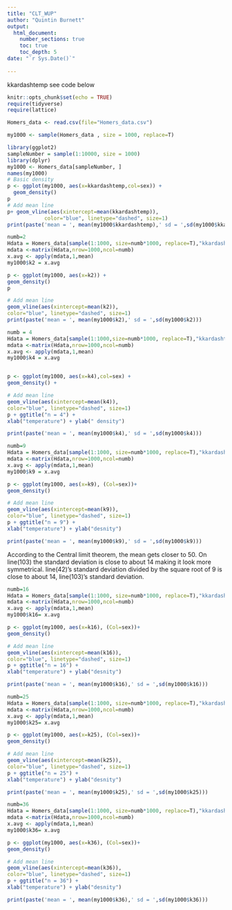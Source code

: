 ```yaml
---
title: "CLT_WUP"
author: "Quintin Burnett"
output: 
  html_document:
    number_sections: true
    toc: true
    toc_depth: 5
date: "`r Sys.Date()`"    
    
---
```


kkardashtemp  see code below

```r
knitr::opts_chunk$set(echo = TRUE)
require(tidyverse)
require(lattice)
```

```r
Homers_data <- read.csv(file="Homers_data.csv")

my1000 <- sample(Homers_data , size = 1000, replace=T)

```

```r

library(ggplot2)
sampleNumber = sample(1:10000, size = 1000)
library(dplyr)
my1000 <- Homers_data[sampleNumber, ]
names(my1000)
# Basic density
p <- ggplot(my1000, aes(x=kkardashtemp,col=sex)) + 
  geom_density()
p
# Add mean line
p+ geom_vline(aes(xintercept=mean(kkardashtemp)),
            color="blue", linetype="dashed", size=1)
print(paste('mean = ', mean(my1000$kkardashtemp),' sd = ',sd(my1000$kkardashtemp)))
```

```r
numb=2
Hdata = Homers_data[sample(1:1000, size=numb*1000, replace=T),"kkardashtemp"]
mdata <-matrix(Hdata,nrow=1000,ncol=numb)
x.avg <- apply(mdata,1,mean)
my1000$k2 = x.avg

p <- ggplot(my1000, aes(x=k2)) +
geom_density()
p

# Add mean line
geom_vline(aes(xintercept=mean(k2)),
color="blue", linetype="dashed", size=1)
print(paste('mean = ', mean(my1000$k2),' sd = ',sd(my1000$k2)))

```

```r
numb = 4
Hdata = Homers_data[sample(1:1000,size=numb*1000, replace=T),"kkardashtemp"]
mdata <-matrix(Hdata,nrow=1000,ncol=numb)
x.avg <- apply(mdata,1,mean)
my1000$k4 = x.avg


p <- ggplot(my1000, aes(x=k4),col=sex) +
geom_density() +

# Add mean line
geom_vline(aes(xintercept=mean(k4)),
color="blue", linetype="dashed", size=1)
p + ggtitle("n = 4") +
xlab("temperature") + ylab(" density")

print(paste('mean = ', mean(my1000$k4),' sd = ',sd(my1000$k4)))

```

```r
numb=9
Hdata = Homers_data[sample(1:1000, size=numb*1000, replace=T),"kkardashtemp"]
mdata <-matrix(Hdata,nrow=1000,ncol=numb)
x.avg <- apply(mdata,1,mean)
my1000$k9 = x.avg

p <- ggplot(my1000, aes(x=k9), (Col=sex))+
geom_density()

# Add mean line
geom_vline(aes(xintercept=mean(k9)),
color="blue", linetype="dashed", size=1)
p + ggtitle("n = 9") +
xlab("temperature") + ylab("desnity")

print(paste('mean = ', mean(my1000$k9),' sd = ',sd(my1000$k9)))

```
According to the Central limit theorem, the mean gets closer to 50. On line(103) the standard deviation is close to about 14 making it look more symmetrical. line(42)'s standard deviation divided by the square root of 9 is close to about 14, line(103)'s standard deviation.


```r
numb=16
Hdata = Homers_data[sample(1:1000, size=numb*1000, replace=T),"kkardashtemp"]
mdata <-matrix(Hdata,nrow=1000,ncol=numb)
x.avg <- apply(mdata,1,mean)
my1000$k16= x.avg

p <- ggplot(my1000, aes(x=k16), (Col=sex))+
geom_density()

# Add mean line
geom_vline(aes(xintercept=mean(k16)),
color="blue", linetype="dashed", size=1)
p + ggtitle("n = 16") +
xlab("temperature") + ylab("desnity")

print(paste('mean = ', mean(my1000$k16),' sd = ',sd(my1000$k16)))

```

```r
numb=25
Hdata = Homers_data[sample(1:1000, size=numb*1000, replace=T),"kkardashtemp"]
mdata <-matrix(Hdata,nrow=1000,ncol=numb)
x.avg <- apply(mdata,1,mean)
my1000$k25= x.avg

p <- ggplot(my1000, aes(x=k25), (Col=sex))+
geom_density()

# Add mean line
geom_vline(aes(xintercept=mean(k25)),
color="blue", linetype="dashed", size=1)
p + ggtitle("n = 25") +
xlab("temperature") + ylab("desnity")

print(paste('mean = ', mean(my1000$k25),' sd = ',sd(my1000$k25)))

```

```r
numb=36
Hdata = Homers_data[sample(1:1000, size=numb*1000, replace=T),"kkardashtemp"]
mdata <-matrix(Hdata,nrow=1000,ncol=numb)
x.avg <- apply(mdata,1,mean)
my1000$k36= x.avg

p <- ggplot(my1000, aes(x=k36), (Col=sex))+
geom_density()

# Add mean line
geom_vline(aes(xintercept=mean(k36)),
color="blue", linetype="dashed", size=1)
p + ggtitle("n = 36") +
xlab("temperature") + ylab("desnity")

print(paste('mean = ', mean(my1000$k36),' sd = ',sd(my1000$k36)))

```
